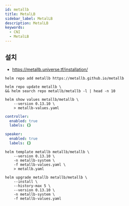 ```yaml
---
id: metallb
title: MetalLB
sidebar_label: MetalLB
description: MetalLB
keywords:
  - CNI
  - MetalLB
---
```


## 설치

- https://metallb.universe.tf/installation/

```shell
helm repo add metallb https://metallb.github.io/metallb
```

```shell
helm repo update metallb \
&& helm search repo metallb/metallb -l | head -n 10
```

```shell
helm show values metallb/metallb \
    --version 0.13.10 \
    > metallb-values.yaml
```

```yaml title="metallb-values.yaml"
controller:
  enabled: true
  labels: {}

speaker:
  enabled: true
  labels: {}
```

```shell
helm template metallb metallb/metallb \
    --version 0.13.10 \
    -n metallb-system \
    -f metallb-values.yaml \
    > metallb.yaml
```

```shell
helm upgrade metallb metallb/metallb \
    --install \
    --history-max 5 \
    --version 0.13.10 \
    -n metallb-system \
    -f metallb-values.yaml
```

